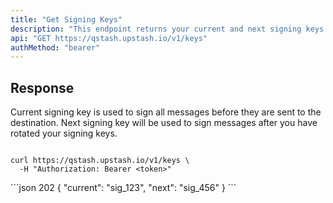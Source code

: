 ```yaml
---
title: "Get Signing Keys"
description: "This endpoint returns your current and next signing keys."
api: "GET https://qstash.upstash.io/v1/keys"
authMethod: "bearer"
---
```


## Response

<ResponseField name="current" type="string" required>
  Current signing key is used to sign all messages before they are sent to the
  destination.
</ResponseField>

<ResponseField name="next" type="string" required>
  Next signing key will be used to sign messages after you have rotated your
  signing keys.
</ResponseField>

<RequestExample>

```shell curl

curl https://qstash.upstash.io/v1/keys \
  -H "Authorization: Bearer <token>"

```

</RequestExample>

<ResponseExample>
```json 202
{
  "current": "sig_123",
  "next": "sig_456"
}
```

</ResponseExample>
